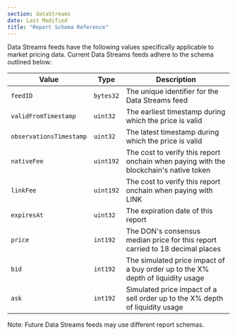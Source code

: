 ```yaml
---
section: dataStreams
date: Last Modified
title: "Report Schema Reference"
---
```



<DataStreams section="dsNotes" />

Data Streams feeds have the following values specifically applicable to market pricing data. Current Data Streams feeds adhere to the schema outlined below:

| Value                   | Type      | Description                                                                           |
| ----------------------- | --------- | ------------------------------------------------------------------------------------- |
| `feedID`                | `bytes32` | The unique identifier for the Data Streams feed                                       |
| `validFromTimestamp`    | `uint32`  | The earliest timestamp during which the price is valid                                |
| `observationsTimestamp` | `uint32`  | The latest timestamp during which the price is valid                                  |
| `nativeFee`             | `uint192` | The cost to verify this report onchain when paying with the blockchain's native token |
| `linkFee`               | `uint192` | The cost to verify this report onchain when paying with LINK                          |
| `expiresAt`             | `uint32`  | The expiration date of this report                                                    |
| `price`                 | `int192`  | The DON's consensus median price for this report carried to 18 decimal places         |
| `bid`                   | `int192`  | The simulated price impact of a buy order up to the X% depth of liquidity usage       |
| `ask`                   | `int192`  | Simulated price impact of a sell order up to the X% depth of liquidity usage          |

Note: Future Data Streams feeds may use different report schemas.
